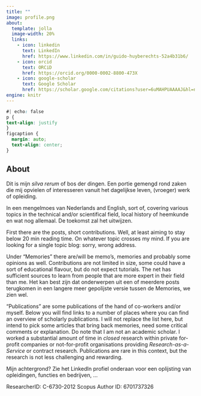 ```yaml
---
title: ""
image: profile.png
about:
  template: jolla
  image-width: 20%
  links:
    - icon: linkedin
      text: LinkedIn
      href: https://www.linkedin.com/in/guido-huyberechts-52a4b31b6/
    - icon: orcid
      text: ORCiD
      href: https://orcid.org/0000-0002-8800-473X
    - icon: google-scholar
      text: Google Scholar
      href: https://scholar.google.com/citations?user=6uMAHPUAAAAJ&hl=nl
engine: knitr
---
```


<!--
rel: me
-->


```css
#| echo: false
p {
text-align: justify
}
figcaption {
  margin: auto;
  text-align: center;
}
```

## About

Dit is mijn _silva rerum_ of bos der dingen. Een portie gemengd rond zaken die mij opvielen of interesseren vanuit het dagelijkse leven, (vroeger) werk of opleiding. 

In een mengelmoes van Nederlands and English, sort of, covering various topics in the technical and/or scientifical field, local history of heemkunde en wat nog allemaal. De toekomst zal het uitwijzen. 

First there are the posts, short contributions. Well, at least aiming to stay below 20 min reading time. On whatever topic crosses my mind. If you are looking for a single topic blog: sorry, wrong address.

Under "Memories" there are/will be memo's, memories and probably some opinions as well. Contributions are not limited in size, some could have a sort of educational flavour, but do not expect tutorials. The net has sufficient sources to learn from people that are more expert in their field than me. Het kan best zijn dat onderwerpen uit een of meerdere posts terugkomen in een langere meer gepolijste versie tussen de Memories, we zien wel.

"Publications" are some publications of the hand of co-workers and/or myself. Below you will find links to a number of places where you can find an overview of scholarly publications. I will not replace the list here, but intend to pick some articles that bring back memories, need some critical comments or explanation. Do note that I am not an academic scholar. I worked a substantial amount of time in _closed_ research within private for-profit companies or not-for-profit organisations providing _Research-as-a-Service_ or contract research. Publications are rare in this context, but the research is not less challenging and rewarding.

Mijn achtergrond? Zie het LinkedIn profiel onderaan voor een oplijsting van opleidingen, functies en bedrijven, ...

ResearcherID: C-6730-2012
Scopus Author ID: 6701737326

<!-- 
TO DO: 
- expand a bit
- check
- icons
-->
